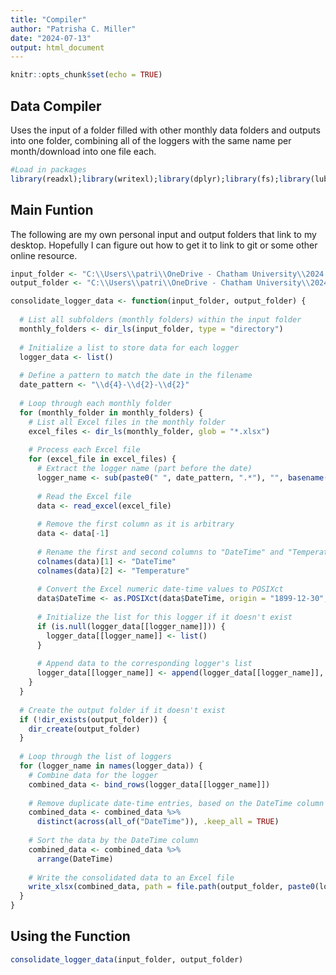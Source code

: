 ```yaml
---
title: "Compiler"
author: "Patrisha C. Miller"
date: "2024-07-13"
output: html_document
---
```


```r
knitr::opts_chunk$set(echo = TRUE)
```

## Data Compiler

Uses the input of a folder filled with other monthly data folders and outputs into one folder, combining all of the loggers with the same name per month/download into one file each.

```r

#Load in packages
library(readxl);library(writexl);library(dplyr);library(fs);library(lubridate)

```

## Main Funtion

The following are my own personal input and output folders that link to my desktop. Hopefully I can figure out how to get it to link to git or some other online resource.

```r

input_folder <- "C:\\Users\\patri\\OneDrive - Chatham University\\2024 Summer\\Monthly Data"    
output_folder <- "C:\\Users\\patri\\OneDrive - Chatham University\\2024 Summer\\Compiled3"

```

```r

consolidate_logger_data <- function(input_folder, output_folder) {
  
  # List all subfolders (monthly folders) within the input folder
  monthly_folders <- dir_ls(input_folder, type = "directory")
  
  # Initialize a list to store data for each logger
  logger_data <- list()
  
  # Define a pattern to match the date in the filename
  date_pattern <- "\\d{4}-\\d{2}-\\d{2}"
  
  # Loop through each monthly folder
  for (monthly_folder in monthly_folders) {
    # List all Excel files in the monthly folder
    excel_files <- dir_ls(monthly_folder, glob = "*.xlsx")
    
    # Process each Excel file
    for (excel_file in excel_files) {
      # Extract the logger name (part before the date)
      logger_name <- sub(paste0(" ", date_pattern, ".*"), "", basename(excel_file))
      
      # Read the Excel file
      data <- read_excel(excel_file)
      
      # Remove the first column as it is arbitrary
      data <- data[-1]
      
      # Rename the first and second columns to "DateTime" and "Temperature" respectively
      colnames(data)[1] <- "DateTime"
      colnames(data)[2] <- "Temperature"
      
      # Convert the Excel numeric date-time values to POSIXct
      data$DateTime <- as.POSIXct(data$DateTime, origin = "1899-12-30", tz = "UTC")
      
      # Initialize the list for this logger if it doesn't exist
      if (is.null(logger_data[[logger_name]])) {
        logger_data[[logger_name]] <- list()
      }
      
      # Append data to the corresponding logger's list
      logger_data[[logger_name]] <- append(logger_data[[logger_name]], list(data))
    }
  }
  
  # Create the output folder if it doesn't exist
  if (!dir_exists(output_folder)) {
    dir_create(output_folder)
  }
  
  # Loop through the list of loggers
  for (logger_name in names(logger_data)) {
    # Combine data for the logger
    combined_data <- bind_rows(logger_data[[logger_name]])
    
    # Remove duplicate date-time entries, based on the DateTime column
    combined_data <- combined_data %>%
      distinct(across(all_of("DateTime")), .keep_all = TRUE)
    
    # Sort the data by the DateTime column
    combined_data <- combined_data %>%
      arrange(DateTime)
    
    # Write the consolidated data to an Excel file
    write_xlsx(combined_data, path = file.path(output_folder, paste0(logger_name, ".xlsx")))
  }
}

```



## Using the Function

```r

consolidate_logger_data(input_folder, output_folder)

```